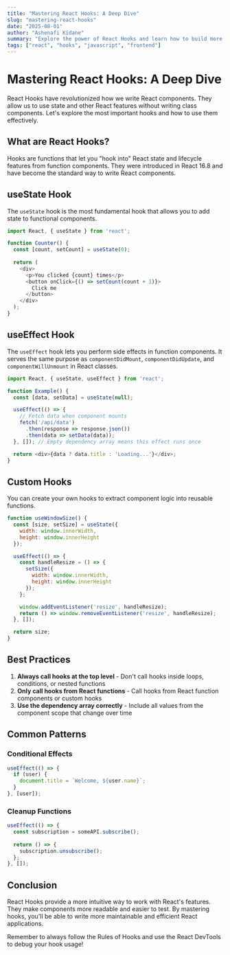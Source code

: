```yaml
---
title: "Mastering React Hooks: A Deep Dive"
slug: "mastering-react-hooks"
date: "2025-08-01"
author: "Ashenafi Kidane"
summary: "Explore the power of React Hooks and learn how to build more functional, cleaner React components with useState, useEffect, and custom hooks."
tags: ["react", "hooks", "javascript", "frontend"]
---
```


# Mastering React Hooks: A Deep Dive

React Hooks have revolutionized how we write React components. They allow us to use state and other React features without writing class components. Let's explore the most important hooks and how to use them effectively.

## What are React Hooks?

Hooks are functions that let you "hook into" React state and lifecycle features from function components. They were introduced in React 16.8 and have become the standard way to write React components.

## useState Hook

The `useState` hook is the most fundamental hook that allows you to add state to functional components.

```javascript
import React, { useState } from 'react';

function Counter() {
  const [count, setCount] = useState(0);
  
  return (
    <div>
      <p>You clicked {count} times</p>
      <button onClick={() => setCount(count + 1)}>
        Click me
      </button>
    </div>
  );
}
```

## useEffect Hook

The `useEffect` hook lets you perform side effects in function components. It serves the same purpose as `componentDidMount`, `componentDidUpdate`, and `componentWillUnmount` in React classes.

```javascript
import React, { useState, useEffect } from 'react';

function Example() {
  const [data, setData] = useState(null);

  useEffect(() => {
    // Fetch data when component mounts
    fetch('/api/data')
      .then(response => response.json())
      .then(data => setData(data));
  }, []); // Empty dependency array means this effect runs once

  return <div>{data ? data.title : 'Loading...'}</div>;
}
```

## Custom Hooks

You can create your own hooks to extract component logic into reusable functions.

```javascript
function useWindowSize() {
  const [size, setSize] = useState({
    width: window.innerWidth,
    height: window.innerHeight
  });

  useEffect(() => {
    const handleResize = () => {
      setSize({
        width: window.innerWidth,
        height: window.innerHeight
      });
    };

    window.addEventListener('resize', handleResize);
    return () => window.removeEventListener('resize', handleResize);
  }, []);

  return size;
}
```

## Best Practices

1. **Always call hooks at the top level** - Don't call hooks inside loops, conditions, or nested functions
2. **Only call hooks from React functions** - Call hooks from React function components or custom hooks
3. **Use the dependency array correctly** - Include all values from the component scope that change over time

## Common Patterns

### Conditional Effects

```javascript
useEffect(() => {
  if (user) {
    document.title = `Welcome, ${user.name}`;
  }
}, [user]);
```

### Cleanup Functions

```javascript
useEffect(() => {
  const subscription = someAPI.subscribe();
  
  return () => {
    subscription.unsubscribe();
  };
}, []);
```

## Conclusion

React Hooks provide a more intuitive way to work with React's features. They make components more readable and easier to test. By mastering hooks, you'll be able to write more maintainable and efficient React applications.

Remember to always follow the Rules of Hooks and use the React DevTools to debug your hook usage! 